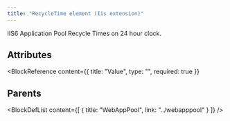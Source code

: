 ```yaml
---
title: "RecycleTime element (Iis extension)"
---
```



IIS6 Application Pool Recycle Times on 24 hour clock.


## Attributes

<BlockWrapper>

  <BlockReference
    content={{
      title: "Value",
      type: "",
      required: true
    }}
  >
  
  </BlockReference>

</BlockWrapper>


## Parents

<BlockDefList content={[
    {
      title: "WebAppPool",
      link: "../webapppool"
    }
  ]}
/>